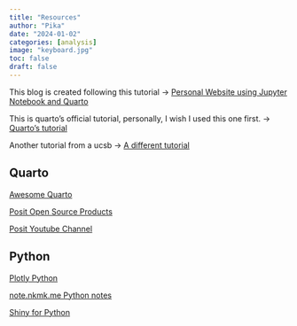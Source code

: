 ```yaml
---
title: "Resources"
author: "Pika"
date: "2024-01-02"
categories: [analysis]
image: "keyboard.jpg"
toc: false
draft: false
---
```


This blog is created following this tutorial -> 
[Personal Website using Jupyter Notebook and Quarto](https://adtarie.net/posts/007-quarto-python-tutorial/#introduction)

This is quarto's official tutorial, personally, I wish I used this one first. ->
[Quarto's tutorial](https://quarto.org/docs/websites/website-blog.html)

Another tutorial from a ucsb ->
[A different tutorial](https://ucsb-meds.github.io/creating-quarto-websites/#fa-forward-titlefast-forward-symbol-looking-forward)

## Quarto
[Awesome Quarto](https://github.com/mcanouil/awesome-quarto)

[Posit Open Source Products](https://posit.co/products/open-source/)

[Posit Youtube Channel](https://www.youtube.com/@PositPBC/featured)

## Python
[Plotly Python](https://plotly.com/python/)

[note.nkmk.me Python notes](https://note.nkmk.me/en/python/)

[Shiny for Python](https://shiny.posit.co/py/docs/overview.html)